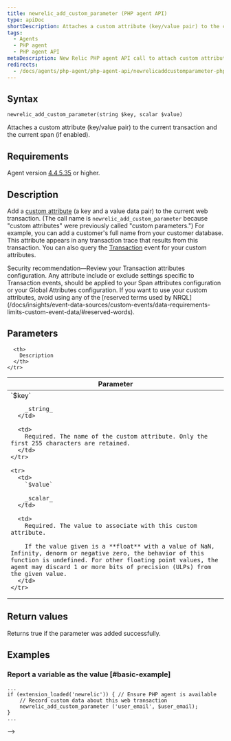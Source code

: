 ```yaml
---
title: newrelic_add_custom_parameter (PHP agent API)
type: apiDoc
shortDescription: Attaches a custom attribute (key/value pair) to the current transaction and the current span (if enabled).
tags:
  - Agents
  - PHP agent
  - PHP agent API
metaDescription: New Relic PHP agent API call to attach custom attributes to your transaction data.
redirects:
  - /docs/agents/php-agent/php-agent-api/newrelicaddcustomparameter-php-agent
---
```


## Syntax

```
newrelic_add_custom_parameter(string $key, scalar $value)
```

Attaches a custom attribute (key/value pair) to the current transaction and the current span (if enabled).

## Requirements

Agent version [4.4.5.35](https://docs.newrelic.com/docs/release-notes/agent-release-notes/php-release-notes/php-agent-44535) or higher.

## Description

Add a [custom attribute](/docs/agents/manage-apm-agents/agent-data/collect-custom-attributes) (a key and a value data pair) to the current web transaction. (The call name is `newrelic_add_custom_parameter` because "custom attributes" were previously called "custom parameters.") For example, you can add a customer's full name from your customer database. This attribute appears in any transaction trace that results from this transaction. You can also query the [Transaction](/docs/insights/explore-data/attributes/apm-default-attributes-insights) event for your custom attributes.

<Callout variant="important">
  Security recommendation—Review your Transaction attributes configuration. Any attribute include or exclude settings specific to Transaction events, should be applied to your Span attributes configuration or your Global Attributes configuration.
</Callout>

<Callout variant="important">
  If you want to use your custom attributes, avoid using any of the [reserved terms used by NRQL](/docs/insights/event-data-sources/custom-events/data-requirements-limits-custom-event-data/#reserved-words).
</Callout>

## Parameters

<table>
  <thead>
    <tr>
      <th width="25%">
        Parameter
      </th>

      <th>
        Description
      </th>
    </tr>
  </thead>

  <tbody>
    <tr>
      <td>
        `$key`

        _string_
      </td>

      <td>
        Required. The name of the custom attribute. Only the first 255 characters are retained.
      </td>
    </tr>

    <tr>
      <td>
        `$value`

        _scalar_
      </td>

      <td>
        Required. The value to associate with this custom attribute.

        If the value given is a **float** with a value of NaN, Infinity, denorm or negative zero, the behavior of this function is undefined. For other floating point values, the agent may discard 1 or more bits of precision (ULPs) from the given value.
      </td>
    </tr>
  </tbody>
</table>

## Return values

Returns true if the parameter was added successfully.

## Examples

### Report a variable as the value [#basic-example]

```
...
if (extension_loaded('newrelic')) { // Ensure PHP agent is available
    // Record custom data about this web transaction
    newrelic_add_custom_parameter ('user_email', $user_email);
}
...
```

\-->
